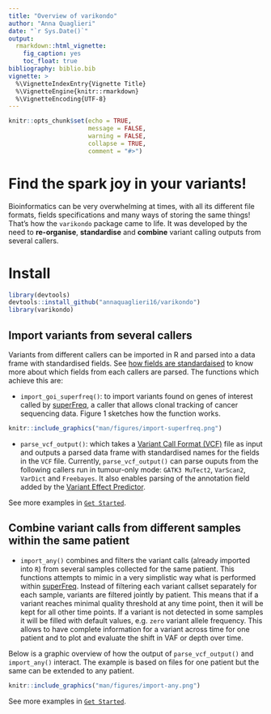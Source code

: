```yaml
---
title: "Overview of varikondo"
author: "Anna Quaglieri"
date: "`r Sys.Date()`"
output:
  rmarkdown::html_vignette:
    fig_caption: yes
    toc_float: true
bibliography: biblio.bib
vignette: >
  %\VignetteIndexEntry{Vignette Title}
  %\VignetteEngine{knitr::rmarkdown}
  %\VignetteEncoding{UTF-8}
---
```



```r
knitr::opts_chunk$set(echo = TRUE,
                      message = FALSE,
                      warning = FALSE,
                      collapse = TRUE,
                      comment = "#>")
```


# Find the spark joy in your variants!

Bioinformatics can be very overwhelming at times, with all its different file formats, fields specifications and many ways of storing the same things! That's how the `varikondo` package came to life. 
It was developed by the need to **re-organise**, **standardise** and **combine** variant calling outputs from several callers.

# Install

```r
library(devtools)
devtools::install_github("annaquaglieri16/varikondo")
library(varikondo)
```

## Import variants from several callers

Variants from different callers can be imported in R and parsed into a data frame with standardised fields. See [how fields are standardaised](https://annaquaglieri16.github.io/varikondo/articles/standardise-variant-fields.html) to know more about which fields from each callers are parsed. The functions which achieve this are:

  * `import_goi_superfreq()`: to import variants found on genes of interest called by [superFreq](https://github.com/ChristofferFlensburg/superFreq), a caller that allows clonal tracking of cancer sequencing data. Figure 1 sketches how the function works. 
  
  
```r
knitr::include_graphics("man/figures/import-superfreq.png")
```

  
  * `parse_vcf_output()`: which takes a [Variant Call Format (VCF)](http://www.internationalgenome.org/wiki/Analysis/Variant%20Call%20Format/vcf-variant-call-format-version-40/) file as input and outputs a parsed data frame with standardised names for the fields in the `VCF` file. Currently, `parse_vcf_output()` can parse ouputs from the following callers run in tumour-only mode: `GATK3 MuTect2`, `VarScan2`, `VarDict` and `Freebayes`. It also enables parsing of the annotation field added by the [Variant Effect Predictor](https://asia.ensembl.org/info/docs/tools/vep/index.html). 

See more examples in [`Get Started`](https://annaquaglieri16.github.io/varikondo/articles/vignette.html).

## Combine variant calls from different samples within the same patient

  * `import_any()` combines and filters the variant calls (already imported into `R`) from several samples collected for the same patient. This functions attempts to mimic in a very simplistic way what is performed within [superFreq](https://github.com/ChristofferFlensburg/superFreq). Instead of filtering each variant callset separately for each sample, variants are filtered jointly by patient. This means that if a variant reaches minimal quality threshold at any time point, then it will be kept for all other time points. If a variant is not detected in some samples it will be filled with default values, e.g. `zero` variant allele frequency. This allows to have complete information for a variant across time for one patient and to plot and evaluate the shift in VAF or depth over time.
 

Below is a graphic overview of how the output of `parse_vcf_output()` and `import_any()` interact. The example is based on files for one patient but the same can be extended to any patient. 

```r
knitr::include_graphics("man/figures/import-any.png")
```


See more examples in [`Get Started`](https://annaquaglieri16.github.io/varikondo/articles/vignette.html).
